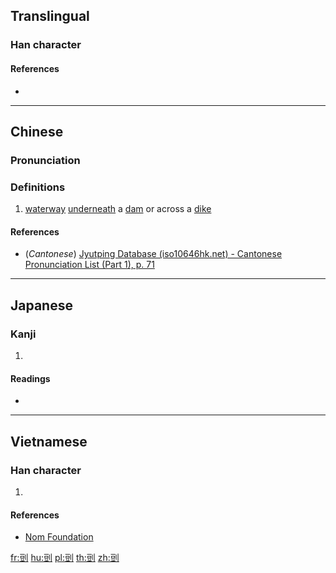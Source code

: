 ==Translingual==

===Han character===
{{Han char|rn=18|rad=刀|as=07|sn=9|four=|canj=MTLN,XMTLN|ids=⿰豆刂}}

====References====
* {{Han ref|kx=0139.280|dkj=01991|dj=0317.060|hdz=10340.010|uh=5245|ud=21061}}

----

==Chinese==
{{zh-forms}}

===Pronunciation===
{{zh-pron
|m=lóu
|c=lau4
|mc=y
|oc=y
|ma=
|cat=n
}}

===Definitions===
# {{lb|zh|dialect}} [[waterway]] [[underneath]] a [[dam]] or across a [[dike]]

====References====
* (''Cantonese'') [http://www.iso10646hk.net/jp/document/download.jsp Jyutping Database (iso10646hk.net) - Cantonese Pronunciation List (Part 1), p. 71]

----

==Japanese==

===Kanji===
{{ja-kanji|grade=|rs=刀07}}

# {{defn|lang=ja|sort=刀07}}

====Readings====
* {{ja-readings|on=[[ろう]] (rō), [[る]] (ru), [[とう]] (tō), [[つ]] (tsu)|kun=[[さく]] (saku), [[さける]] (sakeru)}}

----

==Vietnamese==

===Han character===
{{vi-readings|rs=刀07|hanviet=lâu}}

# {{defn|lang=vi|sort=刀07}}

====References====
* [http://nomfoundation.org/common/nom_details.php?codepoint=5245 Nom Foundation]

[[fr:剅]]
[[hu:剅]]
[[pl:剅]]
[[th:剅]]
[[zh:剅]]